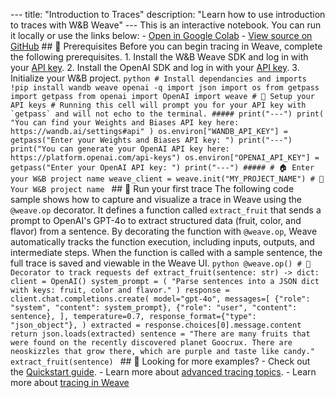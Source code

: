 --- title: "Introduction to Traces" description: "Learn how to use introduction to traces with W&B Weave" --- <Note> This is an interactive notebook. You can run it locally or use the links below: - [Open in Google Colab](https://colab.research.google.com/github/wandb/weave/blob/master/docs/notebooks/Intro_to_Weave_Hello_Trace.ipynb) - [View source on GitHub](https://github.com/wandb/weave/blob/master/docs/notebooks/Intro_to_Weave_Hello_Trace.ipynb) </Note> ## 🔑 Prerequisites Before you can begin tracing in Weave, complete the following prerequisites. 1. Install the W&B Weave SDK and log in with your [API key](https://wandb.ai/settings#api). 2. Install the OpenAI SDK and log in with your [API key](https://platform.openai.com/api-keys). 3. Initialize your W&B project. ```python # Install dependancies and imports !pip install wandb weave openai -q import json import os from getpass import getpass from openai import OpenAI import weave # 🔑 Setup your API keys # Running this cell will prompt you for your API key with `getpass` and will not echo to the terminal. ##### print("---") print( "You can find your Weights and Biases API key here: https://wandb.ai/settings#api" ) os.environ["WANDB_API_KEY"] = getpass("Enter your Weights and Biases API key: ") print("---") print("You can generate your OpenAI API key here: https://platform.openai.com/api-keys") os.environ["OPENAI_API_KEY"] = getpass("Enter your OpenAI API key: ") print("---") ##### # 🏠 Enter your W&B project name weave_client = weave.init("MY_PROJECT_NAME") # 🐝 Your W&B project name ``` ## 🐝 Run your first trace The following code sample shows how to capture and visualize a trace in Weave using the `@weave.op` decorator. It defines a function called `extract_fruit` that sends a prompt to OpenAI's GPT-4o to extract structured data (fruit, color, and flavor) from a sentence. By decorating the function with `@weave.op`, Weave automatically tracks the function execution, including inputs, outputs, and intermediate steps. When the function is called with a sample sentence, the full trace is saved and viewable in the Weave UI. ```python @weave.op() # 🐝 Decorator to track requests def extract_fruit(sentence: str) -> dict: client = OpenAI() system_prompt = ( "Parse sentences into a JSON dict with keys: fruit, color and flavor." ) response = client.chat.completions.create( model="gpt-4o", messages=[ {"role": "system", "content": system_prompt}, {"role": "user", "content": sentence}, ], temperature=0.7, response_format={"type": "json_object"}, ) extracted = response.choices[0].message.content return json.loads(extracted) sentence = "There are many fruits that were found on the recently discovered planet Goocrux. There are neoskizzles that grow there, which are purple and taste like candy." extract_fruit(sentence) ``` ## 🚀 Looking for more examples? - Check out the [Quickstart guide](https://weave-docs.wandb.ai/quickstart). - Learn more about [advanced tracing topics](https://weave-docs.wandb.ai/tutorial-tracing_2). - Learn more about [tracing in Weave](https://weave-docs.wandb.ai/guides/tracking/tracing)